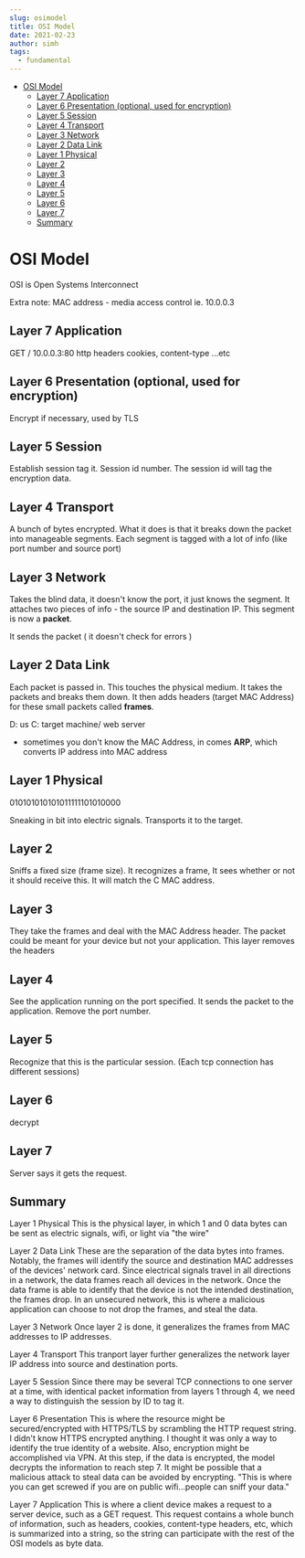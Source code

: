 ```yaml
---
slug: osimodel
title: OSI Model
date: 2021-02-23
author: simh
tags:
  - fundamental
---
```




- [OSI Model](#osi-model)
  - [Layer 7 Application](#layer-7-application)
  - [Layer 6 Presentation (optional, used for encryption)](#layer-6-presentation-optional-used-for-encryption)
  - [Layer 5 Session](#layer-5-session)
  - [Layer 4 Transport](#layer-4-transport)
  - [Layer 3 Network](#layer-3-network)
  - [Layer 2 Data Link](#layer-2-data-link)
  - [Layer 1 Physical](#layer-1-physical)
  - [Layer 2](#layer-2)
  - [Layer 3](#layer-3)
  - [Layer 4](#layer-4)
  - [Layer 5](#layer-5)
  - [Layer 6](#layer-6)
  - [Layer 7](#layer-7)
  - [Summary](#summary)

# OSI Model

OSI is Open Systems Interconnect

Extra note:
MAC address - media access control
ie. 10.0.0.3

## Layer 7 Application 

GET / 10.0.0.3:80
http headers cookies, content-type ...etc

## Layer 6 Presentation (optional, used for encryption)

Encrypt if necessary, used by TLS

## Layer 5 Session

Establish session tag it. Session id number. The session id will tag the encryption data. 

## Layer 4 Transport

A bunch of bytes encrypted. What it does is that it breaks down the packet into manageable segments. Each segment is tagged with a lot of info (like port number and source port)

## Layer 3 Network

Takes the blind data, it doesn't know the port, it just knows the segment. It attaches two pieces of info - the source IP and destination IP. This segment is now a **packet**.

It sends the packet ( it doesn't check for errors )

## Layer 2 Data Link

Each packet is passed in. This touches the physical medium. It takes the packets and breaks them down. It then adds headers (target MAC Address) for these small packets called **frames**.

D: us
C: target machine/ web server 
  - sometimes you don't know the MAC Address, in comes **ARP**, which converts IP address into MAC address

## Layer 1 Physical

010101010101011111101010000

Sneaking in bit into electric signals. Transports it to the target.

## Layer 2

Sniffs a fixed size (frame size). It recognizes a frame, It sees whether or not it should receive this. It will match the C MAC address. 

## Layer 3

They take the frames and deal with the MAC Address header.
The packet could be meant for your device but not your application.
This layer removes the headers

## Layer 4

See the application running on the port specified. It sends the packet to the application.
Remove the port number.

## Layer 5

Recognize that this is the particular session. (Each tcp connection has different sessions)

## Layer 6

decrypt

## Layer 7

Server says it gets the request.


## Summary

Layer 1 Physical
This is the physical layer, in which 1 and 0 data bytes can be sent as electric signals, wifi, or light via "the wire"

Layer 2 Data Link
These are the separation of the data bytes into frames.
Notably, the frames will identify the source and destination MAC addresses of the devices' network card.
Since electrical signals travel in all directions in a network, the data frames reach all devices in the network.
Once the data frame is able to identify that the device is not the intended destination, the frames drop.
In an unsecured network, this is where a malicious application can choose to not drop the frames, and steal the data.

Layer 3 Network
Once layer 2 is done, it generalizes the frames from MAC addresses to IP addresses.

Layer 4 Transport
This tranport layer further generalizes the network layer IP address into source and destination ports.

Layer 5 Session
Since there may be several TCP connections to one server at a time, with identical packet information from layers 1 through 4, we need a way to distinguish the session by ID to tag it.

Layer 6 Presentation
This is where the resource might be secured/encrypted with HTTPS/TLS by scrambling the HTTP request string.
I didn't know HTTPS encrypted anything. I thought it was only a way to identify the true identity of a website.
Also, encryption might be accomplished via VPN.
At this step, if the data is encrypted, the model decrypts the information to reach step 7.
It might be possible that a malicious attack to steal data can be avoided by encrypting.
"This is where you can get screwed if you are on public wifi...people can sniff your data."

Layer 7 Application
This is where a client device makes a request to a server device, such as a GET request.
This request contains a whole bunch of information, such as headers, cookies, content-type headers, etc, which is summarized into a string, so the string can participate with the rest of the OSI models as byte data.